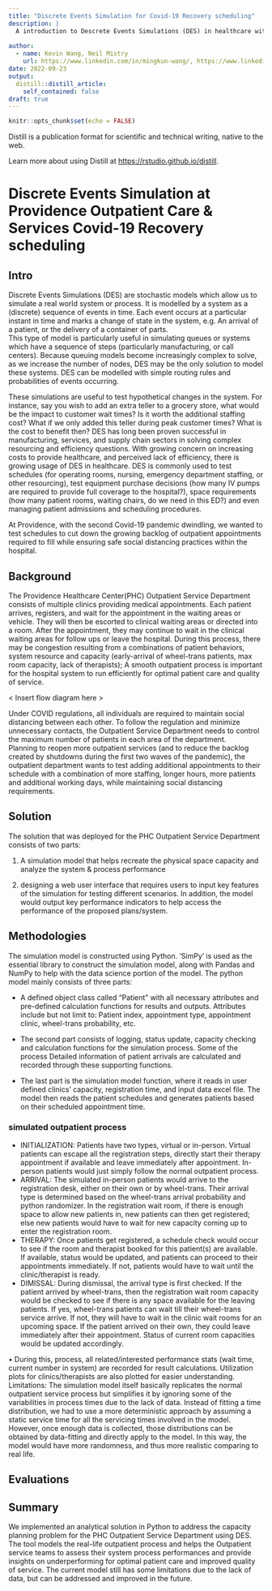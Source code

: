 ```yaml
---
title: "Discrete Events Simulation for Covid-19 Recovery scheduling"
description: |
  A introduction to Descrete Events Simulations (DES) in healthcare with an overview of the use of DES for modelling outpatient services appointments at Providence Healthcare.  With the Covid-19 lockdown, there was a large backlog of appointments that needed to be filled.  Providence Outpatient Services explored the use of DES to evaluate increasing Staffing numbers, changing clinic hours and booking more appointments while maintaining social distancing requirements in their clinical and waiting areas.
  
author:
  - name: Kevin Wang, Neil Mistry
    url: https://www.linkedin.com/in/mingkun-wang/, https://www.linkedin.com/in/neilmistry/
date: 2022-09-23
output:
  distill::distill_article:
    self_contained: false
draft: true
---
```



```r
knitr::opts_chunk$set(echo = FALSE)
```

Distill is a publication format for scientific and technical writing, native to the web.

Learn more about using Distill at <https://rstudio.github.io/distill>.


# Discrete Events Simulation at Providence Outpatient Care & Services Covid-19 Recovery scheduling

## Intro

Discrete Events Simulations (DES) are stochastic models which allow us to simulate a real world system or process.  It is modelled by a system as a (discrete) sequence of events in time.  Each event occurs at a particular instant in time and marks a change of state in the system, e.g. An arrival of a patient, or the delivery of a container of parts.  
This type of model is particularly useful in simulating queues or systems which have a sequence of steps (particularly manufacturing, or call centers).  Because queuing models become increasingly complex to solve, as we increase the number of nodes, DES may be the only solution to model these systems.  DES can be modelled with simple routing rules and probabilities of events occurring.

These simulations are useful to test hypothetical changes in the system.  For instance, say you wish to add an extra teller to a grocery store, what would be the impact to customer wait times?  Is it worth the additional staffing cost?  What if we only added this teller during peak customer times?  What is the cost to benefit then?
DES has long been proven successful in manufacturing, services, and supply chain sectors in solving complex resourcing and efficiency questions.  With growing concern on increasing costs to provide healthcare, and perceived lack of efficiency, there is growing usage of DES in healthcare.
DES is commonly used to test schedules (for operating rooms, nursing, emergency department staffing, or other resourcing), test equipment purchase decisions (how many IV pumps are required to provide full coverage to the hospital?), space requirements (how many patient rooms, waiting chairs, do we need in this ED?) and even managing patient admissions and scheduling procedures.

At Providence, with the second Covid-19 pandemic dwindling, we wanted to test schedules to cut down the growing backlog of outpatient appointments required to fill while ensuring safe social distancing practices within the hospital.


## Background

The Providence Healthcare Center(PHC) Outpatient Service Department consists of multiple clinics providing medical appointments.  Each patient arrives, registers, and wait for the appointment in the waiting areas or vehicle.  They will then be escorted to clinical waiting areas or directed into a room.  After the appointment, they may continue to wait in the clinical waiting areas for follow ups or leave the hospital.  During this process, there may be congestion resulting from a combinations of patient behaviors, system resource and capacity (early-arrival of wheel-trans patients, max room capacity, lack of therapists); A smooth outpatient process is important for the hospital system to run efficiently for optimal patient care and quality of service.

< Insert flow diagram here >

Under COVID regulations, all individuals are required to maintain social distancing between each other.  To follow the regulation and minimize unnecessary contacts, the Outpatient Service Department needs to control the maximum number of patients in each area of the department.  
Planning to reopen more outpatient services (and to reduce the backlog created by shutdowns during the first two waves of the pandemic), the outpatient department wants to test adding additional appointments to their schedule with a combination of more staffing, longer hours, more patients and additional working days, while maintaining social distancing requirements.  

## Solution

The solution that was deployed for the PHC Outpatient Service Department consists of two parts:

1) A simulation model that helps recreate the physical space capacity and analyze the system & process performance

2) designing a web user interface that requires users to input key features of the simulation for testing different scenarios. In addition, the model would output key performance indicators to help access the performance of the proposed plans/system. 


## Methodologies
The simulation model is constructed using Python. ‘SimPy’ is used as the essential library to construct the simulation model, along with Pandas and NumPy to help with the data science portion of the model. The python model mainly consists of three parts:

- A defined object class called “Patient” with all necessary attributes and pre-defined calculation functions for results and outputs. Attributes include but not limit to: Patient index, appointment type, appointment clinic, wheel-trans probability, etc.

- The second part consists of logging, status update, capacity checking and calculation functions for the simulation process. Some of the process Detailed information of patient arrivals are calculated and recorded through these supporting functions.

- The last part is the simulation model function, where it reads in user defined clinics’ capacity, registration time, and input data excel file. The model then reads the patient schedules and generates patients based on their scheduled appointment time. 


### simulated outpatient process

- INITIALIZATION: Patients have two types, virtual or in-person. Virtual patients can escape all the registration steps, directly start their therapy appointment if available and leave immediately after appointment. In-person patients would just simply follow the normal outpatient process. 
- ARRIVAL: The simulated in-person patients would arrive to the registration desk, either on their own or by wheel-trans. Their arrival type is determined based on the wheel-trans arrival probability and python randomizer. In the registration wait room, if there is enough space to allow new patients in, new patients can then get registered; else new patients would have to wait for new capacity coming up to enter the registration room.
- THERAPY: Once patients get registered, a schedule check would occur to see if the room and therapist booked for this patient(s) are available. If available, status would be updated, and patients can proceed to their appointments immediately. If not, patients would have to wait until the clinic/therapist is ready.
- DIMISSAL: During dismissal, the arrival type is first checked. If the patient arrived by wheel-trans, then the registration wait room capacity would be checked to see if there is any space available for the leaving patients. If yes, wheel-trans patients can wait till their wheel-trans service arrive. If not, they will have to wait in the clinic wait rooms for an upcoming space. If the patient arrived on their own, they could leave immediately after their appointment. Status of current room capacities would be updated accordingly. 

•	During this, process, all related/interested performance stats (wait time, current number in system) are recorded for result calculations. Utilization plots for clinics/therapists are also plotted for easier understanding. 
Limitations:
The simulation model itself basically replicates the normal outpatient service process but simplifies it by ignoring some of the variabilities in process times due to the lack of data. Instead of fitting a time distribution, we had to use a more deterministic approach by assuming a static service time for all the servicing times involved in the model. However, once enough data is collected, those distributions can be obtained by data-fitting and directly apply to the model. In this way, the model would have more randomness, and thus more realistic comparing to real life.

## Evaluations

## Summary

We implemented an analytical solution in Python to address the capacity planning problem for the PHC Outpatient Service Department using DES. The tool models the real-life outpatient process and helps the Outpatient service teams to assess their system process performances and provide insights on underperforming for optimal patient care and improved quality of service.  The current model still has some limitations due to the lack of data, but can be addressed and improved in the future.

